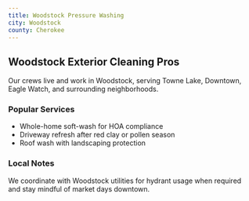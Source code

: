 ```yaml
---
title: Woodstock Pressure Washing
city: Woodstock
county: Cherokee
---
```


## Woodstock Exterior Cleaning Pros

Our crews live and work in Woodstock, serving Towne Lake, Downtown, Eagle Watch, and surrounding neighborhoods.

### Popular Services

- Whole-home soft-wash for HOA compliance
- Driveway refresh after red clay or pollen season
- Roof wash with landscaping protection

### Local Notes

We coordinate with Woodstock utilities for hydrant usage when required and stay mindful of market days downtown.


